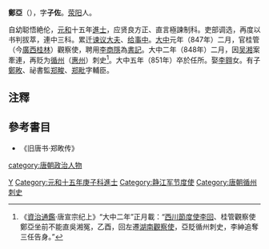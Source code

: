 {{about|唐朝人物|台灣女演員|鄭亞 (演員)}}
'''鄭亞'''（{{bd|？||851年|catIdx=Z}}），字'''子佐'''。[[荥阳|荥阳]]人。

自幼聪悟絶伦，[[元和_(唐朝)|元和]]十五年[[進士|進士]]，应贤良方正、直言極諫制科。吏部调选，再度以书判拔萃，連中三科。累迁[[谏议大夫|谏议大夫]]、[[给事中|给事中]]。[[大中_(唐朝)|大中]]元年（847年）二月，官桂管（今[[廣西|廣西]][[桂林|桂林]]）觀察使，聘用[[李商隱|李商隱]]為[[書記|書記]]。大中二年（848年）二月，因[[吴湘|吴湘]]案牽連，再贬为[[循州|循州]]（[[惠州|惠州]]）刺史<ref>《[[資治通鑑|資治通鑑]]·唐宣宗纪上》“大中二年”正月載：“[[西川節度使|西川節度使]][[李回|李回]]、桂管觀察使鄭亞坐前不能直吳湘冤，乙酉，回左遷[[湖南觀察使|湖南觀察使]]，亞貶循州刺史，李紳追奪三任告身。”</ref>。大中五年（851年）卒於任所。娶[[李翱|李翱]]女。有子[[鄭畋|鄭畋]]、祕書監[[郑畯|郑畯]]、[[郑毗|郑毗]]字輔臣。

== 注釋 ==
{{reflist}}

== 參考書目 ==
* 《旧唐书·郑畋传》

{{DEFAULTSORT:Z}}
[[category:唐朝政治人物|category:唐朝政治人物]]
[[Category:滎陽鄭氏|Y]]
[[Category:元和十五年庚子科進士|Category:元和十五年庚子科進士]]
[[Category:静江军节度使|Category:静江军节度使]]
[[Category:唐朝循州刺史|Category:唐朝循州刺史]]